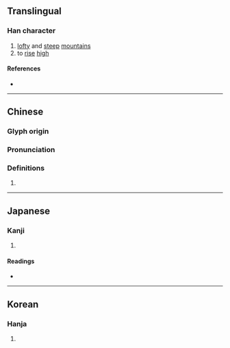 {{character info/new}}
==Translingual==

===Han character===
{{Han char|rn=46|rad=山|as=19|sn=22|four=24786|canj=UHUC|ids=⿰山贊}}

# [[lofty]] and [[steep]] [[mountain]]s
# to [[rise]] [[high]]

====References====
* {{Han ref|kx=0322.410|dkj=08638|dj=0623.080|hdz=10808.100|uh=5DD1|ud=24017|bh=F6DE|bd=63198}}

----

==Chinese==
{{zh-forms}}

===Glyph origin===
{{Han etym}}

===Pronunciation===
{{zh-pron
|m=cuán
|c=cyun4
|mc=y
|oc=y
|cat=
}}

===Definitions===
{{zh-hanzi}}

# {{rfdef|lang=zh}}

----

==Japanese==

===Kanji===
{{ja-kanji|grade=|rs=山19}}

# {{rfdef|ja|sort=山19}}

====Readings====
* {{ja-readings|on=さん,ざん|kun=}}

----

==Korean==

===Hanja===
{{ko-hanja|찬}}

# {{rfdef|ko|sort=山19}}